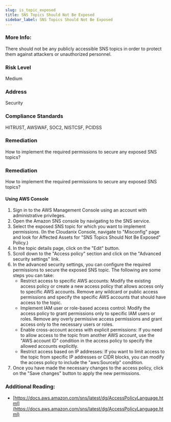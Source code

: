 ```yaml
---
slug: is_topic_exposed
title: SNS Topics Should Not Be Exposed
sidebar_label: SNS Topics Should Not Be Exposed
---
```


### More Info:

There should not be any publicly accessible SNS topics in order to protect them against attackers or unauthorized personnel.

### Risk Level

Medium

### Address

Security

### Compliance Standards

HITRUST, AWSWAF, SOC2, NISTCSF, PCIDSS

### Remediation

How to implement the required permissions to secure any exposed SNS topics?

### Remediation

How to implement the required permissions to secure any exposed SNS topics?

#### Using AWS Console

1. Sign in to the AWS Management Console using an account with administrative privileges.
2. Open the Amazon SNS console by navigating to the SNS service.
3. Select the exposed SNS topic for which you want to implement permissions.
    (In the Cloudanix Console, navigate to "Misconfig" page and look for Affected Assets for "SNS Topics Should Not Be Exposed" Policy.)
4. In the topic details page, click on the "Edit" button.
5. Scroll down to the "Access policy" section and click on the "Advanced security settings" link.
6. In the advanced security settings, you can configure the required permissions to secure the exposed SNS topic. The following are some steps you can take:
   - Restrict access to specific AWS accounts: Modify the existing access policy or create a new access policy that allows access only to specific AWS accounts. Remove any wildcard or public access permissions and specify the specific AWS accounts that should have access to the topic.
   - Implement IAM user or role-based access control: Modify the access policy to grant permissions only to specific IAM users or roles. Remove any overly permissive access permissions and grant access only to the necessary users or roles.
   - Enable cross-account access with explicit permissions: If you need to allow access to the topic from another AWS account, use the "AWS account ID" condition in the access policy to specify the allowed accounts explicitly.
   - Restrict access based on IP addresses: If you want to limit access to the topic from specific IP addresses or CIDR blocks, you can modify the access policy to include the "aws:SourceIp" condition.
7. Once you have made the necessary changes to the access policy, click on the "Save changes" button to apply the new permissions.

### Additional Reading:

- [https://docs.aws.amazon.com/sns/latest/dg/AccessPolicyLanguage.html](https://docs.aws.amazon.com/sns/latest/dg/AccessPolicyLanguage.html) 

